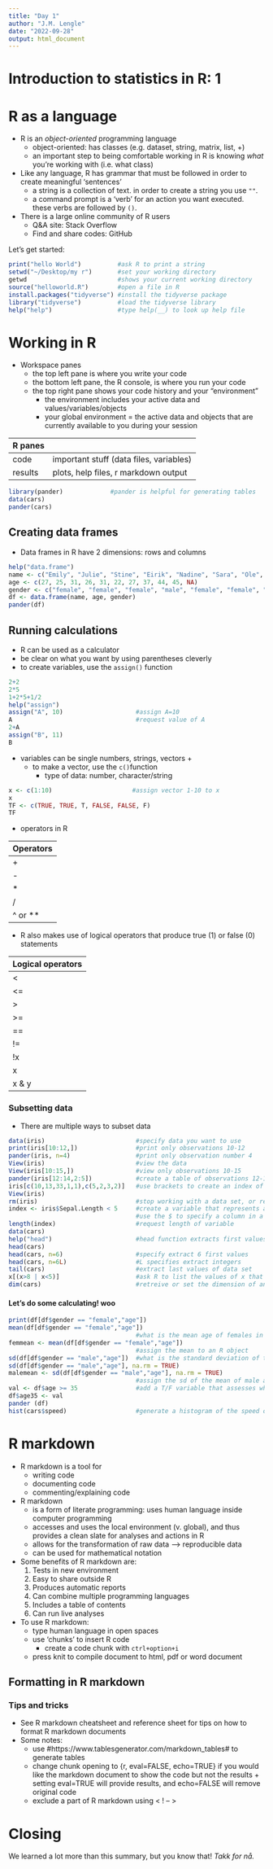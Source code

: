 ```yaml
---
title: "Day 1"
author: "J.M. Lengle"
date: "2022-09-28"
output: html_document
---
```


# **Introduction to statistics in R: 1**

# R as a language

* R is an *object-oriented* programming language
  + object-oriented: has classes (e.g. dataset, string, matrix, list, +)
  + an important step to being comfortable working in R is knowing *what* you're working with (i.e. what class)
 
* Like any language, R has grammar that must be followed in order to create meaningful 'sentences'
  + a string is a collection of text. in order to create a string you use `""`.
  + a command prompt is a 'verb' for an action you want executed. these verbs are followed by `()`.
  
* There is a large online community of R users
  + Q&A site: Stack Overflow
  + Find and share codes: GitHub
  
Let's get started:

```r
print("hello World")          #ask R to print a string
setwd("~/Desktop/my r")       #set your working directory
getwd                         #shows your current working directory
source("helloworld.R")        #open a file in R
install.packages("tidyverse") #install the tidyverse package
library("tidyverse")          #load the tidyverse library
help("help")                  #type help(__) to look up help file
```

# Working in R

* Workspace panes
  + the top left pane is where you write your code
  + the bottom left pane, the R console, is where you run your code
  + the top right pane shows your code history and your "environment"
    + the environment includes your active data and values/variables/objects
    + your global environment = the active data and objects that are currently available to you during your session

| R panes 	|  	|
|---	|---	|
| code 	| important stuff (data files, variables) 	|
| results 	| plots, help files, r markdown output 	|

```r
library(pander)             #pander is helpful for generating tables
data(cars)
pander(cars)
```

## Creating data frames
* Data frames in R have 2 dimensions: rows and columns

```r
help("data.frame")
name <- c("Emily", "Julie", "Stine", "Eirik", "Nadine", "Sara", "Ole", "Anders", "Niklas", "Fredrik", "Haghish")
age <- c(27, 25, 31, 26, 31, 22, 27, 37, 44, 45, NA)
gender <- c("female", "female", "female", "male", "female", "female", "male", "male", "male", "male", "male")
df <- data.frame(name, age, gender)
pander(df)
```

## Running calculations
  + R can be used as a calculator
  + be clear on what you want by using parentheses cleverly
  + to create variables, use the `assign()` function
```r
2+2
2*5
1+2*5+1/2
help("assign")
assign("A", 10)                    #assign A=10
A                                  #request value of A
2+A
assign("B", 11)
B
```
 
  + variables can be single numbers, strings, vectors +
    + to make a vector, use the `c()`function
      + type of data: number, character/string

```r
x <- c(1:10)                      #assign vector 1-10 to x
x
TF <- c(TRUE, TRUE, T, FALSE, FALSE, F)
TF
```
  
  + operators in R
  
| Operators 	|
|---	|
| + 	|
| - 	|
| * 	|
| / 	|
| ^ or ** 	|

   + R also makes use of logical operators that produce true (1) or false (0) statements
   

| Logical operators 	|
|---	|
| < 	|
| <= 	|
| > 	|
| >= 	|
| == 	|
| != 	|
| !x 	|
| x | y 	|
| x & y 	|

### Subsetting data

* There are multiple ways to subset data

```r
data(iris)                         #specify data you want to use
print(iris[10:12,])                #print only observations 10-12
pander(iris, n=4)                  #print only observation number 4
View(iris)                         #view the data
View(iris[10:15,])                 #view only observations 10-15    
pander(iris[12:14,2:5])            #create a table of observations 12-14,2-5
iris[c(10,13,33,1,1),c(5,2,3,2)]   #use brackets to create an index of which rows and colums you want to view [index 1(row), index 2(column)]
View(iris)
rm(iris)                           #stop working with a data set, or remove  a variable from global environment
index <- iris$Sepal.Length < 5     #create a variable that represents a train of T/F statements for each observation in the data set concerning whether the value is <5 or not
                                   #use the $ to specify a column in a data set
length(index)                      #request length of variable
data(cars)
help("head")                       #head function extracts first values of data set
head(cars)
head(cars, n=6)                    #specify extract 6 first values
head(cars, n=6L)                   #L specifies extract integers
tail(cars)                         #extract last values of data set
x[(x>8 | x<5)]                     #ask R to list the values of x that are above 8 OR below 5
dim(cars)                          #retreive or set the dimension of an object
```

#### Let's do some calculating! woo

```r
print(df[df$gender == "female","age"])      
mean(df[df$gender == "female","age"])
                                   #what is the mean age of females in the sample
femmean <- mean(df[df$gender == "female","age"]) 
                                   #assign the mean to an R object
sd(df[df$gender == "male","age"])  #what is the standard deviation of the age of males in the sample
sd(df[df$gender == "male","age"], na.rm = TRUE)
malemean <- sd(df[df$gender == "male","age"], na.rm = TRUE) 
                                   #assign the sd of the mean of male age to variable malemean, and specify removal of missing values (na.rm=TRUE)
val <- df$age >= 35                #add a T/F variable that assesses whether the observed age of the participant is greater than or equal to 35
df$age35 <- val
pander (df)
hist(cars$speed)                   #generate a histogram of the speed of the cars
```

# R markdown

* R markdown is a tool for
   + writing code
   + documenting code
   + commenting/explaining code
 
* R markdown
   + is a form of literate programming: uses human language inside computer programming
   + accesses and uses the local environment (v. global), and thus provides a clean slate for analyses and actions in R
   + allows for the transformation of raw data --> reproducible data
   + can be used for mathematical notation
 
* Some benefits of R markdown are:
  1. Tests in new environment
  2. Easy to share outside R
  3. Produces automatic reports
  4. Can combine multiple programming languages
  5. Includes a table of contents
  6. Can run live analyses
  
* To use R markdown:
    + type human language in open spaces
    + use 'chunks' to insert R code
       + create a code chunk with `ctrl+option+i`
    + press knit to compile document to html, pdf or word document

## Formatting in R markdown

### Tips and tricks

* See R markdown cheatsheet and reference sheet for tips on how to format R markdown documents
* Some notes:
  + use #https://www.tablesgenerator.com/markdown_tables# to generate tables
  + change chunk opening to {r, eval=FALSE, echo=TRUE} if you would like the markdown document to show the code but not the results
        + setting eval=TRUE will provide results, and echo=FALSE will remove original code
  + exclude a part of R markdown using < ! -- >
  
# Closing

We learned a lot more than this summary, but you know that! *Takk for nå.*
